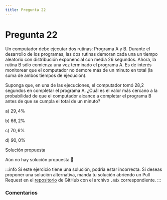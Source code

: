 ```yaml
---
title: Pregunta 22
---
```



# Pregunta 22

<div className="exercise">
Un computador debe ejecutar dos rutinas: Programa A y B. Durante el desarrollo de los programas, las dos rutinas demoran cada una un tiempo aleatorio con distribución exponencial con media 26 segundos. Ahora, la rutina B sólo comienza una vez terminado el programa A. Es de interés monitorear que el computador no demore más de un minuto en total (la suma de ambos tiempos de ejecución).

Suponga que, en una de las ejecuciones, el computador tomó 28,2 segundos en completar el programa A. ¿Cuál es el valor más cercano a la probabilidad de que el computador alcance a completar el programa B antes de que se cumpla el total de un minuto?

a) $29,4 \%$

b) $66,2 \%$

c) $70,6 \%$

d) $90,0 \%$
</div>

<MDXDetails>
<summary>Solución propuesta</summary>

Aún no hay solución propuesta 🥲

:::info 
Si este ejercicio tiene una solución, podría estar incorrecta. Si deseas proponer una solución alternativa, manda tu solución abriendo
un Pull Request en el [repositorio](https://github.com/crow-rojas/apuntes-fundamentals/pulls) de GitHub con el archivo
`.mdx` correspondiente. 
:::

</MDXDetails>

### Comentarios

<Disqus
  url="https://crow-rojas.github.io/apuntes-fundamentals/docs/mathematics/probability-and-statistics/exercises/2018-1/p22"
  identifier="docs/mathematics/probability-and-statistics/exercises/2018-1/p22"
  title="2018-1 Probabilidades y Estadística - Pregunta 22"
/>

